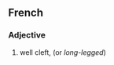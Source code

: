 ==French==
{{attention|fr|see talk page}}
===Adjective===
{{infl|fr|adjective|head=[[bien]] [[fendu]]}}

# {{idiomatic|lang=fr}} well cleft, (or ''long-legged'')